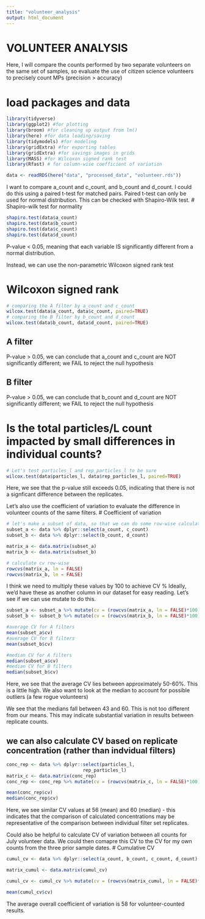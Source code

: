 ```yaml
---
title: "volunteer_analysis"
output: html_document
---
```


# VOLUNTEER ANALYSIS#
Here, I will compare the counts performed by two separate volunteers on the same set of samples, so evaluate the use of citizen science volunteers to precisely count MPs (precision > accuracy)

# load packages and data
```r
library(tidyverse)
library(ggplot2) #for plotting
library(broom) #for cleaning up output from lm()
library(here) #for data loading/saving
library(tidymodels) #for modeling
library(gridExtra) #for exporting tables
library(gridExtra) #for savings images in grids
library(MASS) #for Wilcoxon signed rank test
library(Rfast) # for column-wise coefficient of variation

data <- readRDS(here("data", "processed_data", "volunteer.rds"))
```

I want to compare a_count and c_count, and b_count and d_count. I could do this using a paired t-test for matched pairs. Paired t-test can only be used for normal distribution. This can be checked with Shapiro-Wilk test. 
# Shapiro-wilk test for normality
```r
shapiro.test(data$a_count)
shapiro.test(data$b_count)
shapiro.test(data$c_count)
shapiro.test(data$d_count)
```

P-value < 0.05, meaning that each variable IS significantly different from a normal distribution. 

Instead, we can use the non-parametric Wilcoxon signed rank test

# Wilcoxon signed rank
```r
# comparing the A filter by a_count and c_count
wilcox.test(data$a_count, data$c_count, paired=TRUE) 
# comparing the B filter by b_count and d_count
wilcox.test(data$b_count, data$d_count, paired=TRUE) 
```

## A filter
P-value > 0.05, we can conclude that a_count and c_count are NOT significantly different; we FAIL to reject the null hypothesis

## B filter
P-value > 0.05, we can conclude that b_count and d_count are NOT significantly different; we FAIL to reject the null hypothesis

# Is the total particles/L count impacted by small differences in individual counts? 
```r
# Let's test particles_l and rep_particles_l to be sure
wilcox.test(data$particles_l, data$rep_particles_l, paired=TRUE) 
```

Here, we see that the p-value still exceeds 0.05, indicating that there is not a signficant difference between the replicates. 

Let's also use the coefficient of variation to evaluate the difference in volunteer counts of the same filters.
# Coefficient of variation
```r
# let's make a subset of data, so that we can do some row-wise calculations\
subset_a <- data %>% dplyr::select(a_count, c_count)
subset_b <- data %>% dplyr::select(b_count, d_count)

matrix_a <- data.matrix(subset_a)
matrix_b <- data.matrix(subset_b)

# calculate cv row-wise
rowcvs(matrix_a, ln = FALSE)
rowcvs(matrix_b, ln = FALSE)
```

I think we need to multiply these values by 100 to achieve CV %
Ideally, we'd have these as another column in our dataset for easy reading. Let's see if we can use mutate to do this. 
```r
subset_a <- subset_a %>% mutate(cv = (rowcvs(matrix_a, ln = FALSE)*100))
subset_b <- subset_b %>% mutate(cv = (rowcvs(matrix_b, ln = FALSE)*100))

#average CV for A filters
mean(subset_a$cv)
#average CV for B filters
mean(subset_b$cv)

#median CV for A filters
median(subset_a$cv)
#median CV for B filters
median(subset_b$cv)

```

Here, we see that the average CV lies between approximately 50-60%. This is a little high. We also want to look at the median to account for possible outliers (a few rogue volunteers)

We see that the medians fall between 43 and 60. This is not too different from our means. This may indicate substantial variation in results between replicate counts. 

## we can also calculate CV based on replicate concentration (rather than indvidual filters)
```r
conc_rep <- data %>% dplyr::select(particles_l, 
                            rep_particles_l)
matrix_c <- data.matrix(conc_rep)
conc_rep <- conc_rep %>% mutate(cv = (rowcvs(matrix_c, ln = FALSE)*100))

mean(conc_rep$cv)
median(conc_rep$cv)
```

Here, we see similar CV values at 56 (mean) and 60 (median) - this indicates that the comparison of calculated concentrations may be representative of the comparison between individual filter set replicates. 

Could also be helpful to calculate CV of variation between all counts for July volunteer data. We could then comapre this CV to the CV for my own counts from the three prior sample dates. 
# Cumulative CV
```r
cumul_cv <- data %>% dplyr::select(a_count, b_count, c_count, d_count)

matrix_cumul <- data.matrix(cumul_cv)

cumul_cv <- cumul_cv %>% mutate(cv = (rowcvs(matrix_cumul, ln = FALSE)*100))

mean(cumul_cv$cv)
```

The average overall coefficient of variation is 58 for volunteer-counted results. 
